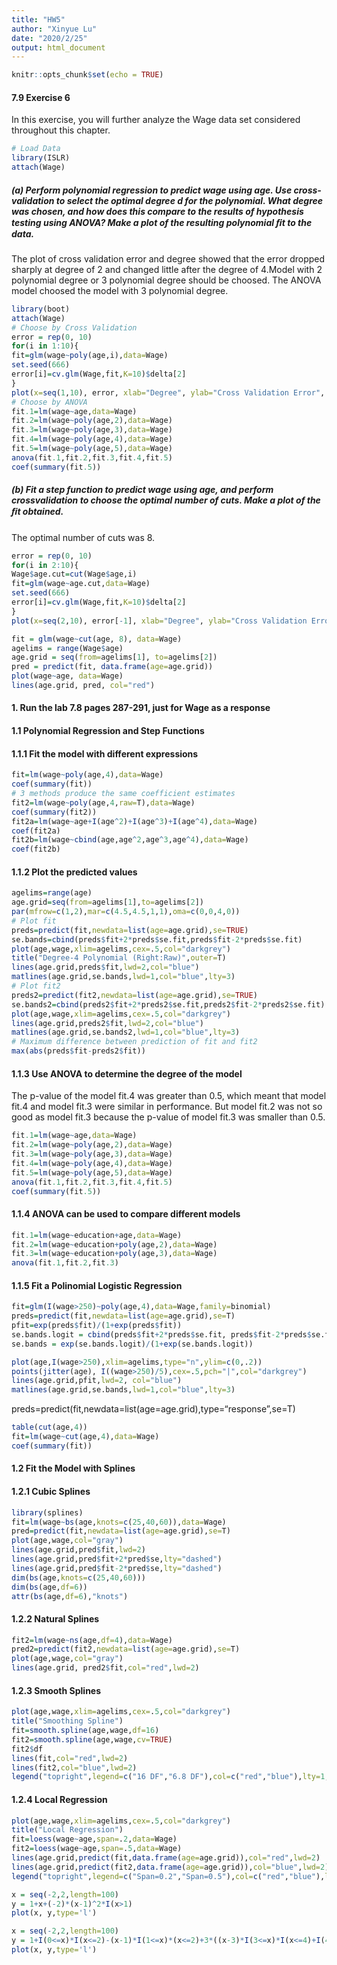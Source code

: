 ---
title: "HW5"
author: "Xinyue Lu"
date: "2020/2/25"
output: html_document
---

```{r setup, include=FALSE}
knitr::opts_chunk$set(echo = TRUE)
```



#### 7.9 Exercise 6
In this exercise, you will further analyze the Wage data set considered throughout this chapter.
```{r}
# Load Data
library(ISLR)
attach(Wage)
```
##### (a) Perform polynomial regression to predict wage using age. Use cross-validation to select the optimal degree d for the polynomial. What degree was chosen, and how does this compare to the results of hypothesis testing using ANOVA? Make a plot of the resulting polynomial ﬁt to the data. 

The plot of cross validation error and degree showed that the error dropped sharply at degree of 2 and changed little after the degree of 4.Model with 2 polynomial degree or 3 polynomial degree should be choosed. The ANOVA model choosed the model with 3 polynomial degree. 
```{r}
library(boot)
attach(Wage)
# Choose by Cross Validation
error = rep(0, 10)
for(i in 1:10){
fit=glm(wage~poly(age,i),data=Wage)
set.seed(666)
error[i]=cv.glm(Wage,fit,K=10)$delta[2]
}
plot(x=seq(1,10), error, xlab="Degree", ylab="Cross Validation Error", type="l")
# Choose by ANOVA
fit.1=lm(wage~age,data=Wage)
fit.2=lm(wage~poly(age,2),data=Wage)
fit.3=lm(wage~poly(age,3),data=Wage)
fit.4=lm(wage~poly(age,4),data=Wage)
fit.5=lm(wage~poly(age,5),data=Wage)
anova(fit.1,fit.2,fit.3,fit.4,fit.5)
coef(summary(fit.5))

```

##### (b) Fit a step function to predict wage using age, and perform crossvalidation to choose the optimal number of cuts. Make a plot of the ﬁt obtained.

The optimal number of cuts was 8.
```{r}
error = rep(0, 10)
for(i in 2:10){
Wage$age.cut=cut(Wage$age,i)  
fit=glm(wage~age.cut,data=Wage)
set.seed(666)
error[i]=cv.glm(Wage,fit,K=10)$delta[2]
}
plot(x=seq(2,10), error[-1], xlab="Degree", ylab="Cross Validation Error", type="l")

fit = glm(wage~cut(age, 8), data=Wage)
agelims = range(Wage$age)
age.grid = seq(from=agelims[1], to=agelims[2])
pred = predict(fit, data.frame(age=age.grid))
plot(wage~age, data=Wage)
lines(age.grid, pred, col="red")
```



#### 1. Run the lab 7.8 pages 287-291, just for Wage as a response 

#### 1.1 Polynomial Regression and Step Functions
#### 1.1.1 Fit the model with different expressions
```{r}
fit=lm(wage~poly(age,4),data=Wage)
coef(summary(fit))
# 3 methods produce the same coefficient estimates
fit2=lm(wage~poly(age,4,raw=T),data=Wage)
coef(summary(fit2))
fit2a=lm(wage~age+I(age^2)+I(age^3)+I(age^4),data=Wage)
coef(fit2a)
fit2b=lm(wage~cbind(age,age^2,age^3,age^4),data=Wage)
coef(fit2b)
```
#### 1.1.2 Plot the predicted values
```{r}
agelims=range(age)
age.grid=seq(from=agelims[1],to=agelims[2])
par(mfrow=c(1,2),mar=c(4.5,4.5,1,1),oma=c(0,0,4,0))
# Plot fit
preds=predict(fit,newdata=list(age=age.grid),se=TRUE)
se.bands=cbind(preds$fit+2*preds$se.fit,preds$fit-2*preds$se.fit)
plot(age,wage,xlim=agelims,cex=.5,col="darkgrey")
title("Degree-4 Polynomial (Right:Raw)",outer=T)
lines(age.grid,preds$fit,lwd=2,col="blue")
matlines(age.grid,se.bands,lwd=1,col="blue",lty=3)
# Plot fit2
preds2=predict(fit2,newdata=list(age=age.grid),se=TRUE)
se.bands2=cbind(preds2$fit+2*preds2$se.fit,preds2$fit-2*preds2$se.fit)
plot(age,wage,xlim=agelims,cex=.5,col="darkgrey")
lines(age.grid,preds2$fit,lwd=2,col="blue")
matlines(age.grid,se.bands2,lwd=1,col="blue",lty=3)
# Maximum difference between prediction of fit and fit2
max(abs(preds$fit-preds2$fit))
```

#### 1.1.3 Use ANOVA to determine the degree of the model

The p-value of the model fit.4 was greater than 0.5, which meant that model fit.4 and model fit.3 were similar in performance. But model fit.2 was not so good as model fit.3 because the p-value of model fit.3 was smaller than 0.5.
```{r}
fit.1=lm(wage~age,data=Wage)
fit.2=lm(wage~poly(age,2),data=Wage)
fit.3=lm(wage~poly(age,3),data=Wage)
fit.4=lm(wage~poly(age,4),data=Wage)
fit.5=lm(wage~poly(age,5),data=Wage)
anova(fit.1,fit.2,fit.3,fit.4,fit.5)
coef(summary(fit.5))
```
#### 1.1.4 ANOVA can be used to compare different models
```{r}
fit.1=lm(wage~education+age,data=Wage)
fit.2=lm(wage~education+poly(age,2),data=Wage)
fit.3=lm(wage~education+poly(age,3),data=Wage)
anova(fit.1,fit.2,fit.3)
```
#### 1.1.5 Fit a Polinomial Logistic Regression
```{r}
fit=glm(I(wage>250)~poly(age,4),data=Wage,family=binomial)
preds=predict(fit,newdata=list(age=age.grid),se=T)
pfit=exp(preds$fit)/(1+exp(preds$fit))
se.bands.logit = cbind(preds$fit+2*preds$se.fit, preds$fit-2*preds$se.fit)
se.bands = exp(se.bands.logit)/(1+exp(se.bands.logit))

plot(age,I(wage>250),xlim=agelims,type="n",ylim=c(0,.2))
points(jitter(age), I((wage>250)/5),cex=.5,pch="|",col="darkgrey")
lines(age.grid,pfit,lwd=2, col="blue")
matlines(age.grid,se.bands,lwd=1,col="blue",lty=3)
```

preds=predict(fit,newdata=list(age=age.grid),type="response",se=T)



```{r}
table(cut(age,4))
fit=lm(wage~cut(age,4),data=Wage)
coef(summary(fit))
```


#### 1.2 Fit the Model with Splines
#### 1.2.1 Cubic Splines
```{r}
library(splines)
fit=lm(wage~bs(age,knots=c(25,40,60)),data=Wage)
pred=predict(fit,newdata=list(age=age.grid),se=T)
plot(age,wage,col="gray")
lines(age.grid,pred$fit,lwd=2)
lines(age.grid,pred$fit+2*pred$se,lty="dashed")
lines(age.grid,pred$fit-2*pred$se,lty="dashed")
dim(bs(age,knots=c(25,40,60)))
dim(bs(age,df=6))
attr(bs(age,df=6),"knots")
```

#### 1.2.2 Natural Splines
```{r}
fit2=lm(wage~ns(age,df=4),data=Wage)
pred2=predict(fit2,newdata=list(age=age.grid),se=T)
plot(age,wage,col="gray")
lines(age.grid, pred2$fit,col="red",lwd=2)
```
#### 1.2.3 Smooth Splines
```{r}
plot(age,wage,xlim=agelims,cex=.5,col="darkgrey")
title("Smoothing Spline")
fit=smooth.spline(age,wage,df=16)
fit2=smooth.spline(age,wage,cv=TRUE)
fit2$df
lines(fit,col="red",lwd=2)
lines(fit2,col="blue",lwd=2)
legend("topright",legend=c("16 DF","6.8 DF"),col=c("red","blue"),lty=1,lwd=2,cex=.8)
```
#### 1.2.4 Local Regression
```{r}
plot(age,wage,xlim=agelims,cex=.5,col="darkgrey")
title("Local Regression")
fit=loess(wage~age,span=.2,data=Wage)
fit2=loess(wage~age,span=.5,data=Wage)
lines(age.grid,predict(fit,data.frame(age=age.grid)),col="red",lwd=2)
lines(age.grid,predict(fit2,data.frame(age=age.grid)),col="blue",lwd=2)
legend("topright",legend=c("Span=0.2","Span=0.5"),col=c("red","blue"),lty=1,lwd=2,cex=.8)
```



```{r}
x = seq(-2,2,length=100)
y = 1+x+(-2)*(x-1)^2*I(x>1)
plot(x, y,type='l')
```

```{r}
x = seq(-2,2,length=100)
y = 1+I(0<=x)*I(x<=2)-(x-1)*I(1<=x)*(x<=2)+3*((x-3)*I(3<=x)*I(x<=4)+I(4<=x)*I(x<=5))
plot(x, y,type='l')
```

